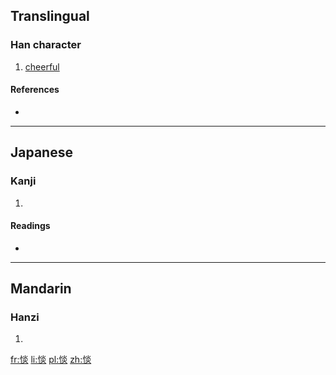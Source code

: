 ==Translingual==

===Han character===
{{Han char|rn=61|rad=心|as=08|sn=11|four=9908<sub>9</sub>|canj=心火火 (PFF)}}

# [[cheerful]]

====References====
* {{Han ref|kx=0390.450|dkj=10800|dj=0725.100|hdz=42318.150|uh=60D4|ud=24788|bh=D558|bd=54616}}

----

==Japanese==

===Kanji===
{{ja-kanji|grade=|rs=心08}}

# {{defn|lang=ja|sort=心08}}

====Readings====
* {{ja-readings|on=[[たん]] (tan), [[てん]] (ten), [[ねん]] (nen), [[えん]] (en)|kun=[[うれえる]] (ureeru)}}

----

==Mandarin==

===Hanzi===
{{cmn-hanzi|pin=[[tán]] ([[tan2]])|wg=t'an<sup>2</sup>}}

# {{defn|lang=cmn|sort=心08}}

[[fr:惔]]
[[li:惔]]
[[pl:惔]]
[[zh:惔]]